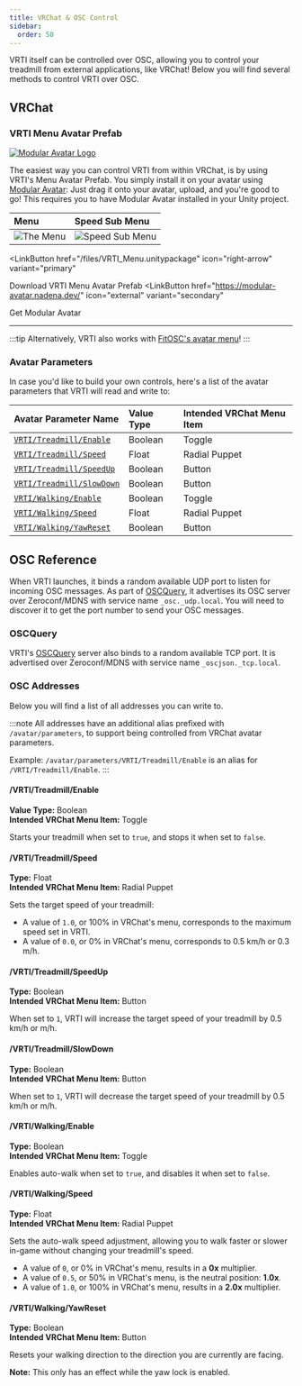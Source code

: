 ```yaml
---
title: VRChat & OSC Control
sidebar:
  order: 50
---
```



VRTI itself can be controlled over OSC, allowing you to control your treadmill from external applications, like VRChat!
Below you will find several methods to control VRTI over OSC.

## VRChat

### VRTI Menu Avatar Prefab

<div></div>
<a href="https://modular-avatar.nadena.dev/" target="_blank">
  <img
    src={maLogoImage.src}
    alt="Modular Avatar Logo"
    class="float-right w-full !max-w-48 ml-4 mb-4"
  />
</a>

The easiest way you can control VRTI from within VRChat, is by using VRTI's Menu Avatar Prefab.
You simply install it on your avatar using [Modular Avatar](https://modular-avatar.nadena.dev/): Just drag it onto your avatar, upload, and you're good to go!
This requires you to have Modular Avatar installed in your Unity project.

| Menu                                              | Speed Sub Menu                                                   |
| :------------------------------------------------ | :--------------------------------------------------------------- |
| ![The Menu](../../../../assets/vrti/vrc_menu.png) | ![Speed Sub Menu](../../../../assets/vrti/vrc_speed_submenu.png) |

<LinkButton
  href="/files/VRTI_Menu.unitypackage"
  icon="right-arrow"
  variant="primary"
>
  Download VRTI Menu Avatar Prefab
</LinkButton>
<LinkButton
  href="https://modular-avatar.nadena.dev/"
  icon="external"
  variant="secondary"
>
  Get Modular Avatar
</LinkButton>
<hr />

:::tip
Alternatively, VRTI also works with [FitOSC's avatar menu](https://duinrahaic.booth.pm/items/6189333)!
:::

### Avatar Parameters

In case you'd like to build your own controls, here's a list of the avatar parameters that VRTI will read and write to:

| Avatar Parameter Name                               | Value Type | Intended VRChat Menu Item |
| :-------------------------------------------------- | :--------- | :------------------------ |
| [`VRTI/Treadmill/Enable`](#vrtitreadmillenable)     | Boolean    | Toggle                    |
| [`VRTI/Treadmill/Speed`](#vrtitreadmillspeed)       | Float      | Radial Puppet             |
| [`VRTI/Treadmill/SpeedUp`](#vrtitreadmillspeedup)   | Boolean    | Button                    |
| [`VRTI/Treadmill/SlowDown`](#vrtitreadmillslowdown) | Boolean    | Button                    |
| [`VRTI/Walking/Enable`](#vrtiwalkingenable)         | Boolean    | Toggle                    |
| [`VRTI/Walking/Speed`](#vrtiwalkingspeed)           | Float      | Radial Puppet             |
| [`VRTI/Walking/YawReset`](#vrtiwalkingyawreset)     | Boolean    | Button                    |

## OSC Reference

When VRTI launches, it binds a random available UDP port to listen for incoming OSC messages.
As part of [OSCQuery](https://github.com/Vidvox/OSCQueryProposal), it advertises its OSC server over Zeroconf/MDNS with service name `_osc._udp.local`.
You will need to discover it to get the port number to send your OSC messages.

### OSCQuery

VRTI's [OSCQuery](https://github.com/Vidvox/OSCQueryProposal) server also binds to a random available TCP port.
It is advertised over Zeroconf/MDNS with service name `_oscjson._tcp.local`.

### OSC Addresses

Below you will find a list of all addresses you can write to.

:::note
All addresses have an additional alias prefixed with `/avatar/parameters`, to support being controlled from VRChat avatar parameters.

Example: `/avatar/parameters/VRTI/Treadmill/Enable` is an alias for `/VRTI/Treadmill/Enable`.
:::

#### /VRTI/Treadmill/Enable

**Value Type:** Boolean<br />
**Intended VRChat Menu Item:** Toggle

Starts your treadmill when set to `true`, and stops it when set to `false`.

#### /VRTI/Treadmill/Speed

**Type:** Float<br />
**Intended VRChat Menu Item:** Radial Puppet

Sets the target speed of your treadmill:

- A value of `1.0`, or 100% in VRChat's menu, corresponds to the maximum speed set in VRTI.
- A value of `0.0`, or 0% in VRChat's menu, corresponds to 0.5 km/h or 0.3 m/h.

#### /VRTI/Treadmill/SpeedUp

**Type:** Boolean<br />
**Intended VRChat Menu Item:** Button

When set to `1`, VRTI will increase the target speed of your treadmill by 0.5 km/h or m/h.

#### /VRTI/Treadmill/SlowDown

**Type:** Boolean<br />
**Intended VRChat Menu Item:** Button

When set to `1`, VRTI will decrease the target speed of your treadmill by 0.5 km/h or m/h.

#### /VRTI/Walking/Enable

**Type:** Boolean<br />
**Intended VRChat Menu Item:** Toggle

Enables auto-walk when set to `true`, and disables it when set to `false`.

#### /VRTI/Walking/Speed

**Type:** Float<br />
**Intended VRChat Menu Item:** Radial Puppet

Sets the auto-walk speed adjustment, allowing you to walk faster or slower in-game without changing your treadmill's speed.

- A value of `0`, or 0% in VRChat's menu, results in a **0x** multiplier.
- A value of `0.5`, or 50% in VRChat's menu, is the neutral position: **1.0x**.
- A value of `1.0`, or 100% in VRChat's menu, results in a **2.0x** multiplier.

#### /VRTI/Walking/YawReset <Badge size="large" variant="tip" text="VR Only" />

**Type:** Boolean<br />
**Intended VRChat Menu Item:** Button

Resets your walking direction to the direction you are currently are facing.

**Note:** This only has an effect while the yaw lock is enabled.
